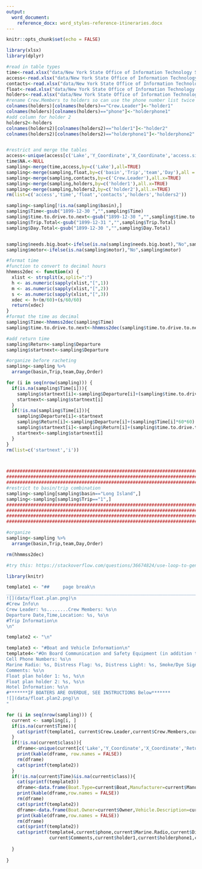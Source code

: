 ```yaml
---
output: 
  word_document:
    reference_docx: word_styles-reference-itineraries.docx
---
```


```r

knitr::opts_chunk$set(echo = FALSE)
```



```r
library(xlsx)
library(dplyr)

#read in table types
time<-read.xlsx("data/New York State Office of Information Technology Services/Sampling Season - Documents/LCI.Field.Season.Intensive.xlsx", 3, header=TRUE,detectDates = FALSE)
access<-read.xlsx("data/New York State Office of Information Technology Services/Sampling Season - Documents/LCI.Field.Season.Intensive.xlsx" , 2, header=TRUE)
contacts<-read.xlsx("data/New York State Office of Information Technology Services/Sampling Season - Documents/LCI.Field.Season.Intensive.xlsx" , 7, header=TRUE)
float<-read.xlsx("data/New York State Office of Information Technology Services/Sampling Season - Documents/LCI.Field.Season.Intensive.xlsx" , 4, header=TRUE)
holders<-read.xlsx("data/New York State Office of Information Technology Services/Sampling Season - Documents/LCI.Field.Season.Intensive.xlsx" , 7, header=TRUE)
#rename Crew.Members to holders so can use the phone number list twice
colnames(holders)[colnames(holders)=="Crew.Leader"]<-"holder1"
colnames(holders)[colnames(holders)=="phone"]<-"holderphone1"
#add column for holder 2
holders2<-holders
colnames(holders2)[colnames(holders2)=="holder1"]<-"holder2"
colnames(holders2)[colnames(holders2)=="holderphone1"]<-"holderphone2"


#restrict and merge the tables
access<-unique(access[c('Lake','Y_Coordinate','X_Coordinate','access.site_lat','access.site_lon','Access','needs.big.boat','motor')])
time$NA.<-NULL
sampling<-merge(time,access,by=c('Lake'),all=TRUE)
sampling<-merge(sampling,float,by=c('basin','Trip','team','Day'),all = TRUE)
sampling<-merge(sampling,contacts,by=c('Crew.Leader'),all.x=TRUE)
sampling<-merge(sampling,holders,by=c('holder1'),all.x=TRUE)
sampling<-merge(sampling,holders2,by=c('holder2'),all.x=TRUE)
rm(list=c('access','time','float','contacts','holders','holders2'))

sampling<-sampling[!is.na(sampling$basin),]
sampling$Time<-gsub("1899-12-30 ","",sampling$Time)
sampling$time.to.drive.to.next<-gsub("1899-12-30 ","",sampling$time.to.drive.to.next)
sampling$Trip.Total<-gsub("1899-12-31 ","",sampling$Trip.Total)
sampling$Day.Total<-gsub("1899-12-30 ","",sampling$Day.Total)


sampling$needs.big.boat<-ifelse(is.na(sampling$needs.big.boat),"No",sampling$needs.big.boat)
sampling$motor<-ifelse(is.na(sampling$motor),"No",sampling$motor)

#format time
#function to convert to decimal hours
hhmmss2dec <- function(x) {
  xlist <- strsplit(x,split=":")
  h <- as.numeric(sapply(xlist,"[",1))
  m <- as.numeric(sapply(xlist,"[",2))
  s <- as.numeric(sapply(xlist,"[",3))
  xdec <- h+(m/60)+(s/60/60)
  return(xdec)
}
#format the time as decimal
sampling$Time<-hhmmss2dec(sampling$Time)
sampling$time.to.drive.to.next<-hhmmss2dec(sampling$time.to.drive.to.next)

#add return time
sampling$Return<-sampling$Departure
sampling$startnext<-sampling$Departure

#organize before racheting
sampling<-sampling %>% 
  arrange(basin,Trip,team,Day,Order)

for (i in seq(nrow(sampling))) {
  if(is.na(sampling$Time[i])){
    sampling$startnext[i]<-sampling$Departure[i]+(sampling$time.to.drive.to.next[i]*60*60)
    startnext<-sampling$startnext[i]
  }
  if(!is.na(sampling$Time[i])){
    sampling$Departure[i]<-startnext
    sampling$Return[i]<-sampling$Departure[i]+(sampling$Time[i]*60*60)
    sampling$startnext[i]<-sampling$Return[i]+(sampling$time.to.drive.to.next[i]*60*60)
    startnext<-sampling$startnext[i]
  }
}
rm(list=c('startnext','i'))



#################################################################################################################
#################################################################################################################
#################################################################################################################
#restrict to basin/trip combination
sampling<-sampling[sampling$basin=="Long Island",]
sampling<-sampling[sampling$Trip=="1",]
#################################################################################################################
#################################################################################################################
#################################################################################################################
#################################################################################################################

#organize
sampling<-sampling %>% 
  arrange(basin,Trip,team,Day,Order)

rm(hhmmss2dec)
```

```r
#try this: https://stackoverflow.com/questions/36674824/use-loop-to-generate-section-of-text-in-rmarkdown

library(knitr)

template1 <- "##     page break\n
______________________________________________________________________________________\n
![](data/float.plan.png)\n
#Crew Info\n
Crew Leader: %s........Crew Members: %s\n
Departure Date,Time,Location: %s, %s\n
#Trip Information\n
\n" 

template2 <- "\n" 

template3 <- "#Boat and Vehicle Information\n"
template4<-"#On Board Communication and Safety Equipment (in addition to PDFs)\n
Cell Phone Numbers: %s\n
Marine Radio: %s, Distress Flag: %s, Distress Light: %s, Smoke/Dye Signals: %s, Flares: %s, Horn: %s, Signal Mirror: %s, Fire Extinguisher(s): %s\n
Comments: %s\n
Float plan holder 1: %s, %s\n
Float plan holder 2: %s, %s\n
Hotel Information: %s\n
#*******IF BOATERS ARE OVERDUE, SEE INSTRUCTIONS Below*******
![](data/float.plan2.png)\n
"

for (i in seq(nrow(sampling))) {
  current <- sampling[i, ]
  if(is.na(current$Time)){
    cat(sprintf(template1, current$Crew.Leader,current$Crew.Members,current$Departure,current$from))
  }
  if(!is.na(current$class)){
    dframe<-unique(current[c('Lake','Y_Coordinate','X_Coordinate','Return')])
    print(kable(dframe, row.names = FALSE))
    rm(dframe)
    cat(sprintf(template2))
  }
  if(!is.na(current$Time)&is.na(current$class)){
    cat(sprintf(template3))
    dframe<-data.frame(Boat.Type=current$Boat,Manufacturer=current$Manufacturer,Size.Length.Color = current$Size)
    print(kable(dframe,row.names = FALSE))
    rm(dframe)
    cat(sprintf(template2))
    dframe<-data.frame(Boat.Owner=current$Owner,Vehicle.Description=current$Vehicle)
    print(kable(dframe,row.names = FALSE))
    rm(dframe)
    cat(sprintf(template2))
    cat(sprintf(template4,current$phone,current$Marine.Radio,current$Distress.Flag,current$Distress.Light,current$Smoke.Dye.Signals,current$Flares,current$Horn,current$Signal.Mirror,current$Fire.Extinguisher.s.,
                current$Comments,current$holder1,current$holderphone1,current$holder2,current$holderphone2,current$hotel))
    
  }
  
}


```